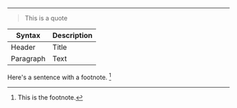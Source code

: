 ---

> This is a quote

| Syntax | Description |
| ----------- | ----------- |
| Header | Title |
| Paragraph | Text |

Here's a sentence with a footnote. [^1]

[^1]: This is the footnote.
